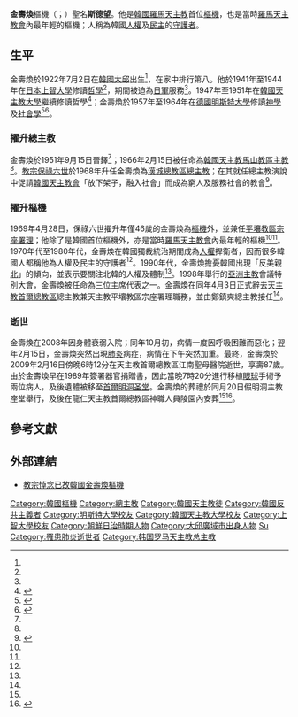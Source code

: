 {{noteTA
|1=zh-hans:朝鲜;zh-hk:北韓;zh-tw:北韓;
}}
{{Infobox Christian leader
|type=cardinal
|name = 金壽煥<br />{{lang|ko|김수환}}
|image = Archbishop_Stephen_Kim_Sou-hwan_1968.jpg
|image_size = 200px
|title = [[天主教首爾總教區|天主教漢城總教區總主教]]<br>[[天主教平壤教區|天主教平壤教區榮休宗座署理]]
|birth_date = {{birth date|1922|7|2}}
|birth_place = {{KOR-JPN}}[[慶尚北道_(日治時期)|慶尚北道]][[大邱廣域市|大邱府]] 
|death_date = {{death date and age|2009|2|16|1922|7|2}}
|death_place = {{KOR}}[[首爾特別市|首爾特別市]][[江南區_(首爾特別市)|江南區]]江南聖母醫院
|nationality = {{JPN-EMP}}（1922－1945）<br>{{KOR-US}}（1945－1948）<br>{{ROK}}（1948－2009）
|occupation = 神職人員
|religion= [[羅馬天主教|羅馬天主教]]
| ordination = 1951年9月15日
| cardinal = 1969年4月28日
| created_cardinal_by = [[教宗保祿六世|教宗保祿六世]]
| coat_of_arms = Coat of arms of Stephen Kim Sou-hwan.svg
}}
{{Infobox Korean name
|hangul=김수환
|hanja=金壽煥
|rr=Gim Suhwan
|mr=Kim Suhwan
}}

'''金壽煥'''樞機（{{lang-ko|김수환}}；{{bd|1922年|7月2日|2009年|2月16日|catIdx=Kim金壽煥}}）聖名'''斯德望'''。他是[[大韓民國|韓國]][[羅馬天主教|羅馬天主教]]首位[[樞機|樞機]]，也是當時[[羅馬天主教會|羅馬天主教會]]內最年輕的樞機；人稱為韓國[[人權|人權]]及[[民主|民主]]的[[守護者|守護者]]。

==生平==
金壽煥於1922年7月2日在[[韓國|韓國]][[大邱|大邱]]出生<ref name="CP" />，在家中排行第八。他於1941年至1944年在[[日本|日本]][[上智大學|上智大學]]修讀[[哲學|哲學]]<ref name="bio" />，期間被迫為[[日軍|日軍]]服務<ref name="UCAN"/>。1947年至1951年在[[韓國天主教大學|韓國天主教大學]]繼續修讀哲學<ref>{{cite web |url=http://www.jlcatholicbible.com/E_ReadNews.asp?NewsID=276 |title=南韩金寿焕枢机主教过世 社会各阶层代表与市民前往悼念 |publisher=聖經百科 |date=2009-02-20 |accessdate=2009-12-30 }}{{dead link|date=十一月 2017 |bot=InternetArchiveBot }}</ref>；金壽煥於1957年至1964年在[[德國|德國]][[明斯特大學|明斯特大學]]修讀[[神學|神學]]及[[社會學|社會學]]<ref name="CP">{{cite web |url=http://www.catholic-pages.com/hierarchy/cardinals_bio.asp?ref=13 |title=Cardinal Kim Sou-hwan |publisher=www.catholic-pages.com |4= |accessdate=2009-12-30 |deadurl=yes |archiveurl=https://web.archive.org/web/20060828011145/http://catholic-pages.com/hierarchy/cardinals_bio.asp?ref=13 |archivedate=2006-08-28 }}</ref><ref name="bio">{{cite web |url=http://www.fiu.edu/~mirandas/bios-k.htm#Kim |title=The Cardinals of the Holy Roman Church |publisher=FIU |accessdate=2010-01-13 |archive-date=2007-02-05 |archive-url=https://web.archive.org/web/20070205033349/http://www.fiu.edu/~mirandas/bios-k.htm#Kim |dead-url=no }}</ref>。

===擢升總主教===
金壽煥於1951年9月15日晉鐸<ref name="CP" />；1966年2月15日被任命為[[韓國|韓國]][[天主教馬山教區|天主教馬山教區]][[主教|主教]]<ref name="CP" />。[[教宗保祿六世|教宗保祿六世]]於1968年升任金壽煥為[[天主教漢城總教區|漢城總教區總主教]]；在其就任總主教演說中促請[[韓國|韓國]][[天主教會|天主教會]]「放下架子，融入社會」而成為窮人及服務社會的教會<ref name="UCAN">{{cite web |url=http://www.ucanews.com/trad/2009/02/20/75600/ |title=韓國  首位韓國樞機金壽煥安息主懷，享年八十六歲 |publisher=天主教亞洲通訊社 |date=2009-02-20 |accessdate=2009-11-28 }}{{Dead link|date=2018年8月 |bot=InternetArchiveBot |fix-attempted=yes }}</ref>。

===擢升樞機===
1969年4月28日，保祿六世擢升年僅46歲的金壽煥為[[樞機|樞機]]外，並兼任[[天主教平壤教區|平壤教區宗座署理]]；他除了是韓國首位樞機外，亦是當時[[羅馬天主教會|羅馬天主教會]]內最年輕的樞機<ref name="CP" /><ref name="UCAN" />。1970年代至1980年代，金壽煥在韓國獨裁統治期間成為[[人權|人權]]捍衛者，因而很多韓國人都稱他為人權及[[民主|民主]]的[[守護者|守護者]]<ref name="UCAN" />。1990年代，金壽煥擔憂韓國出現「反[[美國|美]]親[[北韓|北]]」的傾向，並表示要關注北韓的人權及體制<ref name="chosun" />。1998年舉行的[[亞洲|亞洲]][[主教|主教]]會議特別大會，金壽煥被任命為三位主席代表之一。金壽煥在同年4月3日正式辭去[[天主教首爾總教區|天主教首爾總教區]]總主教兼天主教平壤教區宗座署理職務，並由鄭鎮奭總主教接任<ref name="UCAN" />。

===逝世===
金壽煥在2008年因身體衰弱入院；同年10月初，病情一度因呼吸困難而惡化；翌年2月15日，金壽煥突然出現[[肺炎|肺炎]]病症，病情在下午突然加重。最終，金壽煥於2009年2月16日傍晚6時12分在天主教首爾總教區江南聖母醫院逝世，享壽87歲。由於金壽煥早在1989年簽署器官捐贈書，因此當晚7時20分進行移植[[眼球|眼球]]手術予兩位病人，及後遺體被移至[[首爾|首爾]][[明洞圣堂|明洞圣堂]]。金壽煥的葬禮於同月20日假明洞主教座堂舉行，及後在龍仁天主教首爾總教區神職人員陵園內安葬<ref name="UCAN" /><ref name="chosun">{{cite web |url=http://cnnews.chosun.com/site/data/html_dir/2009/02/17/20090217000005.html |title=韓天主教精神領袖 紅衣主教金壽煥仙逝 |publisher=[[朝鮮日報|朝鮮日報]]中文網 |date=2009-02-17 |accessdate=2009-12-30 |deadurl=yes |archiveurl=https://web.archive.org/web/20160305000854/http://cnnews.chosun.com/site/data/html_dir/2009/02/17/20090217000005.html |archivedate=2016-03-05 }}</ref>。

==參考文獻==
{{reflist}}

==外部連結==
*[http://www.ucanews.com/trad/2009/02/20/75606/ 教宗悼念已故韓國金壽煥樞機]{{Dead link|date=2018年8月 |bot=InternetArchiveBot |fix-attempted=yes }}

{{Authority control}}
{{DEFAULTSORT:Kim}}
[[Category:韓國樞機|Category:韓國樞機]]
[[Category:總主教|Category:總主教]]
[[Category:韓國天主教徒|Category:韓國天主教徒]]
[[Category:韓國反共主義者|Category:韓國反共主義者]]
[[Category:明斯特大學校友|Category:明斯特大學校友]]
[[Category:韓國天主教大學校友|Category:韓國天主教大學校友]]
[[Category:上智大學校友|Category:上智大學校友]]
[[Category:朝鮮日治時期人物|Category:朝鮮日治時期人物]]
[[Category:大邱廣域市出身人物|Category:大邱廣域市出身人物]]
[[Category:金姓|Su]]
[[Category:罹患肺炎逝世者|Category:罹患肺炎逝世者]]
[[Category:韩国罗马天主教总主教|Category:韩国罗马天主教总主教]]